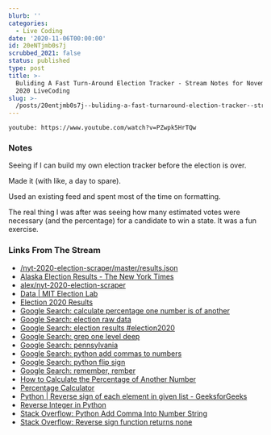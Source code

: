 ```yaml
---
blurb: ''
categories:
  - Live Coding
date: '2020-11-06T00:00:00'
id: 20eNTjmb0s7j
scrubbed_2021: false
status: published
type: post
title: >-
  Buliding A Fast Turn-Around Election Tracker - Stream Notes for November 6
  2020 LiveCoding
slug: >-
  /posts/20entjmb0s7j--buliding-a-fast-turnaround-election-tracker--stream-notes-for-november-6-2020-livecoding
---
```


`youtube: https://www.youtube.com/watch?v=PZwpk5HrTQw`

### Notes

Seeing if I can build my own election tracker before the election is over.

Made it (with like, a day to spare). 

Used an existing feed and spent most of the time on formatting. 

The real thing I was after was seeing how many estimated votes were necessary (and the percentage) for a candidate to win a state. It was a fun exercise. 


### Links From The Stream


- [/nyt-2020-election-scraper/master/results.json](https://raw.githubusercontent.com/alex/nyt-2020-election-scraper/master/results.json)
- [Alaska Election Results - The New York Times](https://www.nytimes.com/interactive/2020/11/03/us/elections/results-alaska.html)
- [alex/nyt-2020-election-scraper](https://github.com/alex/nyt-2020-election-scraper)
- [Data | MIT Election Lab](https://electionlab.mit.edu/data)
- [Election 2020 Results](https://alex.github.io/nyt-2020-election-scraper/battleground-state-changes.html#)
- [Google Search: calculate percentage one number is of another](https://www.google.com/search?client=safari&rls=en&q=calculate+percentage+one+number+is+of+another&ie=UTF-8&oe=UTF-8)
- [Google Search: election raw data](https://www.google.com/search?client=safari&rls=en&q=election+raw+data&ie=UTF-8&oe=UTF-8)
- [Google Search: election results #election2020](https://www.google.com/search?q=election+results+%23election2020)
- [Google Search: grep one level deep](https://www.google.com/search?client=safari&rls=en&q=grep+one+level+deep&ie=UTF-8&oe=UTF-8)
- [Google Search: pennsylvania](https://www.google.com/search?client=safari&rls=en&q=pennsylvania&ie=UTF-8&oe=UTF-8)
- [Google Search: python add commas to numbers](https://www.google.com/search?client=safari&rls=en&q=python+add+commas+to+numbers&ie=UTF-8&oe=UTF-8)
- [Google Search: python flip sign](https://www.google.com/search?client=safari&rls=en&q=python+flip+sign&ie=UTF-8&oe=UTF-8)
- [Google Search: remember, rember](https://www.google.com/search?client=safari&rls=en&q=remember,+rember&ie=UTF-8&oe=UTF-8)
- [How to Calculate the Percentage of Another Number](https://sciencing.com/how-8165217-calculate-percentage-another-number.html)
- [Percentage Calculator](https://www.calculatorsoup.com/calculators/math/percentage.php)
- [Python | Reverse sign of each element in given list - GeeksforGeeks](https://www.geeksforgeeks.org/python-reverse-sign-of-each-element-in-given-list/)
- [Reverse Integer in Python](https://www.tutorialspoint.com/reverse-integer-in-python)
- [Stack Overflow: Python Add Comma Into Number String](https://stackoverflow.com/questions/5180365/python-add-comma-into-number-string)
- [Stack Overflow: Reverse sign function returns none](https://stackoverflow.com/questions/54034995/reverse-sign-function-returns-none)
